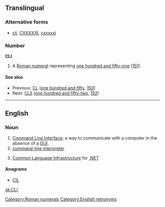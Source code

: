 {{also|cli}}
==Translingual==

===Alternative forms===
* {{sense|roman numeral}} [[cli]], [[CXXXXXI]], [[cxxxxxi]]

===Number===
'''CLI'''

# A [[Roman numeral]] representing [[one hundred and fifty-one]] ([[151]]).

====See also====
* Previous: [[CL]] ([[one hundred and fifty]], [[150]])
* Next: [[CLII]] ([[one hundred and fifty-two]], [[152]])

[[Category:Roman numerals]]

----

==English==

===Noun===
{{en-initialism}}

# [[command line interface|Command Line Interface]]; a way to communicate with a computer in the absence of a [[GUI]].
# [[command-line interpreter]]
# {{computing}} [[Common Language Infrastructure]] for [[.NET]]

====Anagrams====
* [[CIL]]

[[Category:English retronyms]]

[[sk:CLI]]
